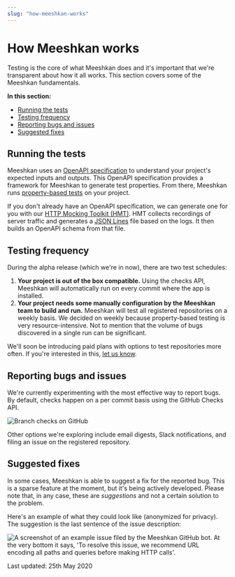 ```yaml
---
slug: "how-meeshkan-works"
---
```



# How Meeshkan works

Testing is the core of what Meeshkan does and it's important that we're transparent about how it all works. This section covers some of the Meeshkan fundamentals.

**In this section:**

- [Running the tests](#running-the-tests)
- [Testing frequency](#testing-frequency)
- [Reporting bugs and issues](#reporting-bugs-and-issues)
- [Suggested fixes](#suggested-fixes)

## Running the tests

Meeshkan uses an [OpenAPI specification](https://swagger.io/specification/) to understand your project's expected inputs and outputs. This OpenAPI specification provides a framework for Meeshkan to generate test properties. From there, Meeshkan runs [property-based tests](/docs/faq/#what-is-property-based-testing) on your project.

If you don't already have an OpenAPI specification, we can generate one for you with our [HTTP Mocking Toolkit (HMT)](https://github.com/meeshkan/hmt). HMT collects recordings of server traffic and generates a [JSON Lines](http://jsonlines.org/) file based on the logs. It then builds an OpenAPI schema from that file.

## Testing frequency

During the alpha release (which we're in now), there are two test schedules:

1. **Your project is out of the box compatible.** Using the checks API, Meeshkan will automatically run on every commit where the app is installed.
1. **Your project needs some manually configuration by the Meeshkan team to build and run.** Meeshkan will test all registered repositories on a weekly basis. We decided on weekly because property-based testing is very resource-intensive. Not to mention that the volume of bugs discovered in a single run can be significant.

We'll soon be introducing paid plans with options to test repositories more often. If you're interested in this, [let us know](/contact/).

## Reporting bugs and issues

We're currently experimenting with the most effective way to report bugs. By default, checks happen on a per commit basis using the GitHub Checks API.

![Branch checks on GitHub](https://media.graphcms.com/LN6VPBZQGWwERj6RjeZw)

Other options we're exploring include email digests, Slack notifications, and filing an issue on the registered repository.

## Suggested fixes

In some cases, Meeshkan is able to suggest a fix for the reported bug. This is a sparse feature at the moment, but it's being actively developed. Please note that, in any case, these are _suggestions_ and not a certain solution to the problem.

Here's an example of what they could look like (anonymized for privacy). The suggestion is the last sentence of the issue description:

![A screenshot of an example issue filed by the Meeshkan GitHub bot. At the very bottom it says, 'To resolve this issue, we recommend URL encoding all paths and queries before making HTTP calls'.](https://user-images.githubusercontent.com/26869552/81233095-5fc9aa00-8ff6-11ea-9ba4-22405ae5666d.png)

<Box mt={10}>
	<Text as="i">Last updated: 25th May 2020</Text>
</Box>
